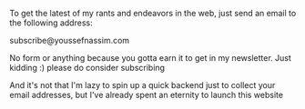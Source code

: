 To get the latest of my rants and endeavors in the web, just send an email to the following address:

<p>
  <CopiableText>subscribe@youssefnassim.com</CopiableText>
</p>

No form or anything because you gotta earn it to get in my newsletter. Just kidding :) please do consider subscribing

And it's not that I'm lazy to spin up a quick backend just to collect your email addresses,
but I've already spent an eternity to launch this website
